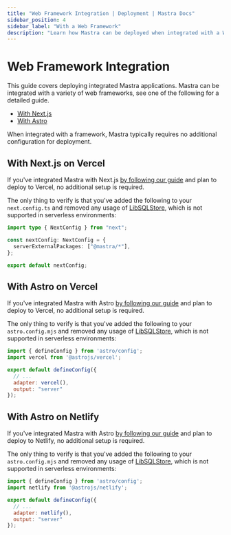 ```yaml
---
title: "Web Framework Integration | Deployment | Mastra Docs"
sidebar_position: 4
sidebar_label: "With a Web Framework"
description: "Learn how Mastra can be deployed when integrated with a Web Framework"
---
```


# Web Framework Integration

This guide covers deploying integrated Mastra applications. Mastra can be integrated with a variety of web frameworks, see one of the following for a detailed guide.

- [With Next.js](/docs/frameworks/web-frameworks/next-js)
- [With Astro](/docs/frameworks/web-frameworks/astro)

When integrated with a framework, Mastra typically requires no additional configuration for deployment.

## With Next.js on Vercel

If you've integrated Mastra with Next.js [by following our guide](/docs/frameworks/web-frameworks/next-js) and plan to deploy to Vercel, no additional setup is required.

The only thing to verify is that you've added the following to your `next.config.ts` and removed any usage of [LibSQLStore](/docs/deployment/overview), which is not supported in serverless environments:

```typescript {4} title="next.config.ts" showLineNumbers copy
import type { NextConfig } from "next";

const nextConfig: NextConfig = {
  serverExternalPackages: ["@mastra/*"],
};

export default nextConfig;
```

## With Astro on Vercel

If you've integrated Mastra with Astro [by following our guide](/docs/frameworks/web-frameworks/astro) and plan to deploy to Vercel, no additional setup is required.

The only thing to verify is that you've added the following to your `astro.config.mjs` and removed any usage of [LibSQLStore](/docs/deployment/overview), which is not supported in serverless environments:

```javascript {2,6,7} title="astro.config.mjs" showLineNumbers copy
import { defineConfig } from 'astro/config';
import vercel from '@astrojs/vercel';

export default defineConfig({
  // ...
  adapter: vercel(),
  output: "server"
});
```

## With Astro on Netlify

If you've integrated Mastra with Astro [by following our guide](/docs/frameworks/web-frameworks/astro) and plan to deploy to Netlify, no additional setup is required.

The only thing to verify is that you've added the following to your `astro.config.mjs` and removed any usage of [LibSQLStore](/docs/deployment/overview), which is not supported in serverless environments:

```javascript {2,6,7} title="astro.config.mjs" showLineNumbers copy
import { defineConfig } from 'astro/config';
import netlify from '@astrojs/netlify';

export default defineConfig({
  // ...
  adapter: netlify(),
  output: "server"
});
```
